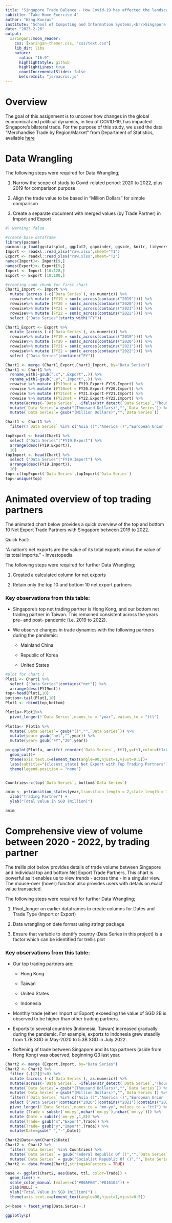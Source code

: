 ```yaml
---
title: "Singapore Trade Balance - How Covid-19 has affected the landscape"
subtitle: "Take Home Exercise 4"
author: "Wang Kunrui"
institute: "School of Computing and Information Systems,<br/>Singapore Management University"
date: "2023-2-26"
output:
  xaringan::moon_reader:
    css: [xaringan-themer.css, "css/text.css"]
    lib_dir: libs
    nature:
      ratio: "16:9"
      highlightStyle: github
      highlightLines: true
      countIncrementalSlides: false
      beforeInit: "js/macros.js"
---
```


# Overview

The goal of this assignment is to uncover how changes in the global economical and political dynamics, in lieu of COVID-19, has impacted Singapore's bilateral trade. For the purpose of this study, we used the data "Merchandise Trade by Region/Market" from Department of Statistics, available [here](https://www.singstat.gov.sg/find-data/search-by-theme/trade-and-investment/merchandise-trade/latest-data)

# Data Wrangling

The following steps were required for Data Wrangling;

1.  Narrow the scope of study to Covid-related period: 2020 to 2022, plus 2019 for comparison purpose

2.  Align the trade value to be based in "Million Dollars" for simple comparison

3.  Create a separate document with merged values (by Trade Partner) in Import and Export

```r
#| warning: false

#create base dataframe
library(pacman)
pacman::p_load(ggstatsplot, ggplot2, gapminder, ggside, knitr, tidyverse, broom, ggdist, gganimate, plotly, crosstalk, DT, hrbrthemes, viridis,realxl,gganimate,gifski,png,stringr,lubridate,lattice, shiny, rmarkdown)
Import <- readxl::read_xlsx("raw.xlsx",sheet="T1")
Export <- readxl::read_xlsx("raw.xlsx",sheet="T2")
names(Import)<- Import[9,]
names(Export)<- Export[9,]
Import <- Import [10:128,]
Export <- Export [10:100,]
```

```r
#creating code chunk for first chart
Chart1_Import <- Import %>% 
  mutate (across (-c(`Data Series`), as.numeric)) %>%
  rowwise%>% mutate (FY19 = sum(c_across(contains("2019")))) %>%
  rowwise%>% mutate (FY20 = sum(c_across(contains("2020")))) %>%
  rowwise%>% mutate (FY21 = sum(c_across(contains("2021")))) %>%
  rowwise%>% mutate (FY22 = sum(c_across(contains("2022")))) %>%
  select ("Data Series"|starts_with("FY"))

Chart1_Export <- Export %>% 
  mutate (across (-c(`Data Series`), as.numeric)) %>%
  rowwise%>% mutate (FY19 = sum(c_across(contains("2019")))) %>%
  rowwise%>% mutate (FY20 = sum(c_across(contains("2020")))) %>%
  rowwise%>% mutate (FY21 = sum(c_across(contains("2021")))) %>%
  rowwise%>% mutate (FY22 = sum(c_across(contains("2022")))) %>%
  select ("Data Series"|contains("FY"))

Chart1 <- merge (Chart1_Export,Chart1_Import, by="Data Series")
Chart1 <- Chart1 %>%
  rename_with(~gsub(".x",".Export",.)) %>%
  rename_with(~gsub(".y",".Import",.)) %>%
  rowwise %>% mutate (FY19net = FY19.Export-FY19.Import) %>%
  rowwise %>% mutate (FY20net = FY20.Export-FY20.Import) %>%
  rowwise %>% mutate (FY21net = FY21.Export-FY21.Import) %>%
  rowwise %>% mutate (FY22net = FY22.Export-FY22.Import) %>%
  mutate(across(-`Data Series`, ~ifelse(str_detect(`Data Series`,"Thousand"),./1000,.))) %>%
  mutate(`Data Series`= gsub("(Thousand Dollars)","",`Data Series`)) %>%
  mutate(`Data Series`= gsub("(Million Dollars)","",`Data Series`))

Chart1 <- Chart1 %>%
  filter(!`Data Series` %in% c("Asia ()","America ()","European Union ()","Africa ()","Oceania ()","Other Countries In Oceania ()","Europe ()"))


```

```r
topExport <- head(Chart1 %>%
  select ("Data Series"|"FY19.Export") %>%
  arrange(desc(FY19.Export)),
  10)
topImport <- head(Chart1 %>%
  select ("Data Series"|"FY19.Import") %>%
  arrange(desc(FY19.Import)),
  10)
top<-c(topExport$`Data Series`,topImport$`Data Series`)
top<-unique(top)
```

# Animated overview of top trading partners

The animated chart below provides a quick overview of the top and bottom 10 Net Export Trade Partners with Singapore between 2019 to 2022.

Quick Fact:

"A nation's net exports are the value of its total exports minus the value of its total imports." - Investopedia

The following steps were required for further Data Wrangling;

1.  Created a calculated column for net exports

2.  Retain only the top 10 and bottom 10 net export partners

### Key observations from this table:

-   Singapore's top net trading partner is Hong Kong, and our bottom net trading partner in Taiwan. This remained consistent across the years pre- and post- pandemic (i.e. 2019 to 2022).

-   We observe changes in trade dynamics with the following partners during the pandemic:

    -   Mainland China

    -   Republic of Korea

    -   United States

```r

#plot for chart 1
Plot1 <- Chart1 %>%
  select ("Data Series"|contains("net")) %>%
  arrange(desc(FY19net))
top<-head(Plot1,10)
bottom<-tail(Plot1,10)
Plot1 <- rbind(top,bottom)
```

```r

Plot1a<-Plot1%>%
  pivot_longer(!`Data Series`,names_to = "year", values_to = "ttl")
  
Plot1a<- Plot1a %>%
  mutate(`Data Series`= gsub("()","",`Data Series`)) %>%
  mutate(year= gsub("net","",year)) %>%
  mutate(year= gsub("FY","20",year))

p<-ggplot(Plot1a, aes(fct_reorder(`Data Series`,-ttl),y=ttl,color=ttl>0))+
  geom_col()+
  theme(axis.text.x=element_text(angle=90,hjust=1,vjust=0.5))+
  labs(subtitle="{closest_state} Net Export with Top Trading Partners")+
  theme(legend.position = "none")


Countries<-c(top$`Data Series`, bottom$`Data Series`)

anim <- p+transition_states(year,transition_length = 2,state_length = 1)+
  xlab("Trading Partner") + 
  ylab("Total Value in SGD (million)")

anim
```

# Comprehensive view of volume between 2020 - 2022, by trading partner

The trellis plot below provides details of trade volume between Singapore and Individual top and bottom Net Export Trade Partners, This chart is powerful as it enables us to view trends - across time - in a singular view. The mouse-over (hover) function also provides users with details on exact value transacted.

The following steps were required for further Data Wrangling;

1.  Pivot_longer on earlier dataframes to create columns for Dates and Trade Type (Import or Export)

2.  Data wrangling on date format using stringr package

3.  Ensure that variable to identify country (Data Series in this project) is a factor which can be identified for trellis plot

### Key observations from this table:

-   Our top trading partners are:

    -   Hong Kong

    -   Taiwan

    -   United States

    -   Indonesia

-   Monthly trade (either Import or Export) exceeding the value of SGD 2B is observed to be higher than other trading partners.

-   Exports to several countries (Indonesia, Taiwan) increased gradually during the pandemic. For example, exports to Indonesia grew steadily from 1.7B SGD in May-2020 to 5.3B SGD in July 2022.

-   Softening of trade between Singapore and its top partners (aside from Hong Kong) was observed, beginning Q3 last year.

```r
Chart2 <- merge (Export,Import, by="Data Series")
Chart2 <- Chart2 %>%
  filter (.[[2]]!=0) %>%
  mutate (across (-c(`Data Series`), as.numeric)) %>%
  mutate(across(-`Data Series`, ~ifelse(str_detect(`Data Series`,"Thousand"),./1000,.))) %>%
  mutate(`Data Series`= gsub("(Thousand Dollars)","",`Data Series`)) %>%
  mutate(`Data Series`= gsub("(Million Dollars)","",`Data Series`)) %>%
  filter(!`Data Series` %in% c("Asia ()","America ()","European Union ()","Africa ()","Oceania ()","Other Countries In Oceania ()","Europe ()")) %>%
  select ("Data Series"|contains("2020")|contains("2021")|contains("2022")) %>%
  pivot_longer(!`Data Series`,names_to = "mm-yy", values_to = "ttl") %>%
  mutate (Trade = substr(`mm-yy`,nchar(`mm-yy`),nchar(`mm-yy`))) %>%
  mutate (Date = substr(`mm-yy`,1,8)) %>%
  mutate(Trade= gsub("x","Export",Trade)) %>%
  mutate(Trade= gsub("y","Import",Trade)) %>%
  mutate(Date=gsub(" ","-",Date)) 

Chart2$Date<-ym(Chart2$Date)
Chart2 <- Chart2 %>%
  filter(`Data Series` %in% Countries) %>%
  mutate(`Data Series` = gsub("Federal Republic Of ()","",`Data Series`)) %>%
  mutate(`Data Series` = gsub("Socialist Republic Of ()","",`Data Series`))
Chart2 <- data.frame(Chart2,stringsAsFactors = TRUE)
```

```r

base <- ggplot(Chart2, aes(Date, ttl, color=Trade)) + 
  geom_line() + 
  scale_color_manual (values=c("#00AFBB","#D16103")) +
  xlab(NULL) + 
  ylab("Total Value in SGD (million)") +
  theme(axis.text.x=element_text(angle=90,hjust=1,vjust=0.5))

p<-base + facet_wrap(Data.Series~.)

ggplotly(p)
```
